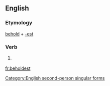 ==English==

===Etymology===
[[behold]] + [[-est]]

===Verb===
{{en-verb form}}

# {{context|archaic}} {{form of|Second-person singular simple present form|behold}}

[[Category:English second-person singular forms]]

[[fr:beholdest]]